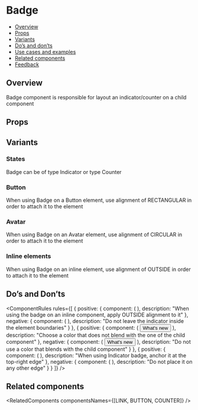 
<Meta of={BadgeStories} />

# Badge

- [Overview](#overview)
- [Props](#props)
- [Variants](#variants)
- [Do’s and don’ts](#dos-and-donts)
- [Use cases and examples](#use-cases-and-examples)
- [Related components](#related-components)
- [Feedback](#feedback)

## Overview

Badge component is responsible for layout an indicator/counter on a child component

<Canvas>
  <Story of={BadgeStories.Overview} />
</Canvas>

## Props

<PropsTable />

## Variants

### States

Badge can be of type Indicator or type Counter

<Canvas>
  <Story of={BadgeStories.States} />
</Canvas>

### Button

When using Badge on a Button element, use alignment of RECTANGULAR in order to attach it to the element

<Canvas>
  <Story of={BadgeStories.ButtonStory} />
</Canvas>

### Avatar

When using Badge on an Avatar element, use alignment of CIRCULAR in order to attach it to the element

<Canvas>
  <Story of={BadgeStories.AvatarStory} />
</Canvas>

### Inline elements

When using Badge on an inline element, use alignment of OUTSIDE in order to attach it to the element

<Canvas>
  <Story of={BadgeStories.InlineElements} />
</Canvas>

## Do’s and Don’ts

<ComponentRules
  rules={[
    {
      positive: {
        component: (
          <Badge alignment={Badge.alignments.OUTSIDE}>
            <Link text="Read more" />
          </Badge>
        ),
        description: "When using the badge on an inline component, apply OUTSIDE alignment to it"
      },
      negative: {
        component: (
          <Badge>
            <Link text="Read more" />
          </Badge>
        ),
        description: "Do not leave the indicator inside the element boundaries"
      }
    },
    {
      positive: {
        component: (
          <Badge>
            <Button leftIcon={WhatsNew}>What's new</Button>
          </Badge>
        ),
        description: "Choose a color that does not blend with the one of the child component"
      },
      negative: {
        component: (
          <Badge color={Indicator.colors.PRIMARY}>
            <Button leftIcon={WhatsNew}>What's new</Button>
          </Badge>
        ),
        description: "Do not use a color that blends with the child component"
      }
    },
    {
      positive: {
        component: (
          <Badge alignment={Badge.alignments.CIRCULAR}>
            <Avatar size={Avatar.sizes.MEDIUM} src={person} type={Avatar.types.IMG} />
          </Badge>
        ),
        description: "When using Indicator badge, anchor it at the top-right edge"
      },
      negative: {
        component: (
          <Badge alignment={Badge.alignments.CIRCULAR} anchor={Badge.anchors.TOP_START}>
            <Avatar size={Avatar.sizes.MEDIUM} src={person} type={Avatar.types.IMG} />
          </Badge>
        ),
        description: "Do not place it on any other edge"
      }
    }
  ]}
/>

## Related components

<RelatedComponents componentsNames={[LINK, BUTTON, COUNTER]} />
